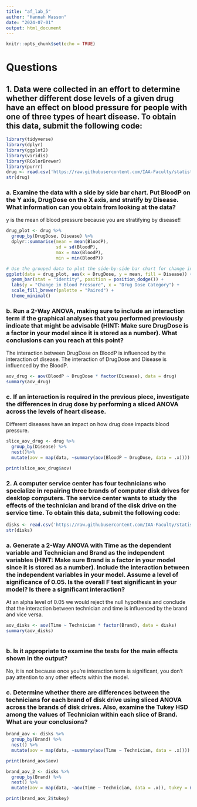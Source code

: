 ```yaml
---
title: "af_lab_5"
author: "Hannah Wasson"
date: "2024-07-01"
output: html_document
---
```


```r
knitr::opts_chunk$set(echo = TRUE)
```



# Questions

## 1. Data were collected in an effort to determine whether different dose levels of a given drug have an effect on blood pressure for people with one of three types of heart disease. To obtain this data, submit the following code:

```r
library(tidyverse)
library(dplyr)
library(ggplot2)
library(viridis)
library(RColorBrewer)
library(purrr)
drug <- read.csv('https://raw.githubusercontent.com/IAA-Faculty/statistical_foundations/master/drug.csv')
str(drug)
```

### a. Examine the data with a side by side bar chart. Put BloodP on the Y axis, DrugDose on the X axis, and stratify by Disease. What information can you obtain from looking at the data?

y is the mean of blood pressure because you are stratifying by disease!!


```r

drug_plot <- drug %>% 
  group_by(DrugDose, Disease) %>%
  dplyr::summarise(mean = mean(BloodP), 
                   sd = sd(BloodP), 
                   max = max(BloodP), 
                   min = min(BloodP))

# Use the grouped data to plot the side-by-side bar chart for change in blood pressure
ggplot(data = drug_plot, aes(x = DrugDose, y = mean, fill = Disease)) +
  geom_bar(stat = "identity", position = position_dodge()) +
  labs(y = "Change in Blood Pressure", x = "Drug Dose Category") +
  scale_fill_brewer(palette = "Paired") +
  theme_minimal()

```

### b. Run a 2-Way ANOVA, making sure to include an interaction term if the graphical analyses that you performed previously indicate that might be advisable (HINT: Make sure DrugDose is a factor in your model since it is stored as a number). What conclusions can you reach at this point?

The interaction between DrugDose on BloodP is influenced by the interaction of disease. The interaction of DrugDose and Disease is influenced by the BloodP.

```r
aov_drug <- aov(BloodP ~ DrugDose * factor(Disease), data = drug)
summary(aov_drug)
```

### c. If an interaction is required in the previous piece, investigate the differences in drug dose by performing a sliced ANOVA across the levels of heart disease.

 Different diseases have an impact on how drug dose impacts blood pressure. 

```r
slice_aov_drug <- drug %>%
  group_by(Disease) %>%
  nest()%>%
  mutate(aov = map(data, ~summary(aov(BloodP ~ DrugDose, data = .x))))

print(slice_aov_drug$aov)

```

### 2. A computer service center has four technicians who specialize in repairing three brands of computer disk drives for desktop computers. The service center wants to study the effects of the technician and brand of the disk drive on the service time. To obtain this data, submit the following code:

```r
disks <- read.csv('https://raw.githubusercontent.com/IAA-Faculty/statistical_foundations/master/disks.csv')
str(disks)
```

### a. Generate a 2-Way ANOVA with Time as the dependent variable and Technician and Brand as the independent variables (HINT: Make sure Brand is a factor in your model since it is stored as a number). Include the interaction between the independent variables in your model. Assume a level of significance of 0.05. Is the overall F test significant in your model? Is there a significant interaction?

At an alpha level of 0.05 we would reject the null hypothesis and conclude that the interaction between technician and time is influenced by the brand and vice versa.


```r

aov_disks <- aov(Time ~ Technician * factor(Brand), data = disks)
summary(aov_disks)



```

### b. Is it appropriate to examine the tests for the main effects shown in the output?

No, it is not because once you're interaction term is significant, you don't pay attention to any other effects within the model. 

### c. Determine whether there are differences between the technicians for each brand of disk drive using sliced ANOVA across the brands of disk drives. Also, examine the Tukey HSD among the values of Technician within each slice of Brand. What are your conclusions?

```r
brand_aov <- disks %>%
  group_by(Brand) %>%
  nest() %>%
  mutate(aov = map(data, ~summary(aov(Time ~ Technician, data = .x))))

print(brand_aov$aov)

brand_aov_2 <- disks %>%
  group_by(Brand) %>%
  nest() %>%
  mutate(aov = map(data, ~aov(Time ~ Technician, data = .x)), tukey = map(aov, ~TukeyHSD(.)))

print(brand_aov_2$tukey)

```

